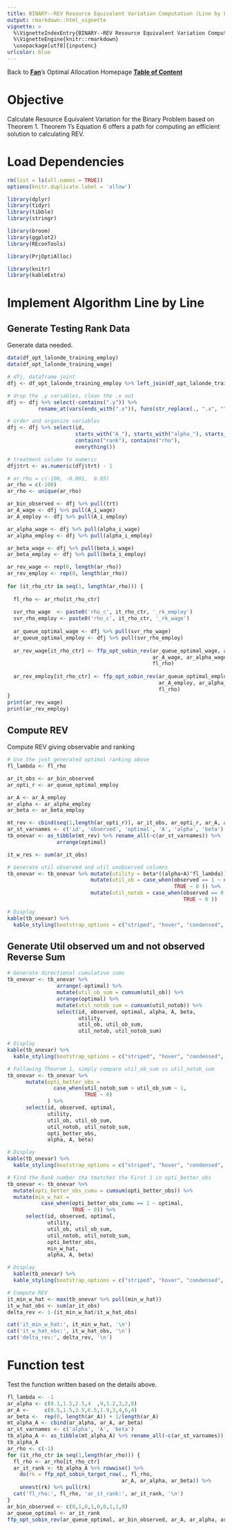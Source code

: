 ```yaml
---
title: BINARY--REV Resource Equivalent Variation Computation (Line by Line)
output: rmarkdown::html_vignette
vignette: >
  %\VignetteIndexEntry{BINARY--REV Resource Equivalent Variation Computation (Line by Line)}
  %\VignetteEngine{knitr::rmarkdown}
  \usepackage[utf8]{inputenc}
urlcolor: blue
---
```


Back to **[Fan](https://fanwangecon.github.io/)**'s Optimal Allocation Homepage **[Table of Content](https://fanwangecon.github.io/PrjOptiAllo==c/)**

# Objective

Calculate Resource Equivalent Variation for the Binary Problem based on Theorem 1. Theorem 1's Equation 6 offers a path for computing an efficient solution to calculating REV.

# Load Dependencies

```r
rm(list = ls(all.names = TRUE))
options(knitr.duplicate.label = 'allow')
```
```r
library(dplyr)
library(tidyr)
library(tibble)
library(stringr)

library(broom)
library(ggplot2)
library(REconTools)

library(PrjOptiAlloc)

library(knitr)
library(kableExtra)
```

# Implement Algorithm Line by Line

## Generate Testing Rank Data

Generate data needed.

```r
data(df_opt_lalonde_training_employ)
data(df_opt_lalonde_training_wage)

# dfj, dataframe joint
dfj <- df_opt_lalonde_training_employ %>% left_join(df_opt_lalonde_training_wage, by = 'id')

# drop the .y variables, clean the .x out
dfj <- dfj %>% select(-contains(".y")) %>% 
          rename_at(vars(ends_with(".x")), funs(str_replace(., ".x", "")))

# order and organize variables
dfj <- dfj %>% select(id, 
                      starts_with("A_"), starts_with("alpha_"), starts_with("beta_"),
                      contains("rank"), contains("rho"), 
                      everything())

# treatment column to numeric
dfj$trt <- as.numeric(dfj$trt) - 1

# ar_rho = c(-100, -0.001,  0.95)
ar_rho = c(-100)
ar_rho <- unique(ar_rho)

ar_bin_observed <- dfj %>% pull(trt)
ar_A_wage <- dfj %>% pull(A_i_wage)
ar_A_employ <- dfj %>% pull(A_i_employ)

ar_alpha_wage <- dfj %>% pull(alpha_i_wage)
ar_alpha_employ <- dfj %>% pull(alpha_i_employ)

ar_beta_wage <- dfj %>% pull(beta_i_wage)
ar_beta_employ <- dfj %>% pull(beta_i_employ)

ar_rev_wage <- rep(0, length(ar_rho))
ar_rev_employ <- rep(0, length(ar_rho))
  
for (it_rho_ctr in seq(1, length(ar_rho))) {
  
  fl_rho <- ar_rho[it_rho_ctr]
  
  svr_rho_wage  <- paste0('rho_c', it_rho_ctr, '_rk_employ')
  svr_rho_employ <- paste0('rho_c', it_rho_ctr, '_rk_wage')
  
  ar_queue_optimal_wage <- dfj %>% pull(svr_rho_wage)
  ar_queue_optimal_employ <- dfj %>% pull(svr_rho_employ)
  
  ar_rev_wage[it_rho_ctr] <- ffp_opt_sobin_rev(ar_queue_optimal_wage, ar_bin_observed,
                                               ar_A_wage, ar_alpha_wage, ar_beta_wage,
                                               fl_rho)
  
  ar_rev_employ[it_rho_ctr] <- ffp_opt_sobin_rev(ar_queue_optimal_employ, ar_bin_observed,
                                                 ar_A_employ, ar_alpha_employ, ar_beta_employ,
                                                 fl_rho)
}
print(ar_rev_wage)
print(ar_rev_employ)
```

## Compute REV

Compute REV giving observable and ranking

```r
# Use the just generated optimal ranking above
fl_lambda <- fl_rho

ar_it_obs <- ar_bin_observed
ar_opti_r <- ar_queue_optimal_employ

ar_A <- ar_A_employ
ar_alpha <- ar_alpha_employ
ar_beta <- ar_beta_employ

mt_rev <- cbind(seq(1,length(ar_opti_r)), ar_it_obs, ar_opti_r, ar_A, ar_alpha, ar_beta)
ar_st_varnames <- c('id', 'observed', 'optimal', 'A', 'alpha', 'beta')
tb_onevar <- as_tibble(mt_rev) %>% rename_all(~c(ar_st_varnames)) %>%
                arrange(optimal)

it_w_res <- sum(ar_it_obs)

# Generate util observed and util unobserved columns
tb_onevar <- tb_onevar %>% mutate(utility = beta*((alpha+A)^fl_lambda)) %>%
                           mutate(util_ob = case_when(observed == 1 ~ utility,
                                                      TRUE ~ 0 )) %>%
                           mutate(util_notob = case_when(observed == 0 ~ utility,
                                                         TRUE ~ 0 ))

# Display
kable(tb_onevar) %>%
  kable_styling(bootstrap_options = c("striped", "hover", "condensed", "responsive"))
```

## Generate Util observed um and not observed Reverse Sum

```r
# Generate directional cumulative sums
tb_onevar <- tb_onevar %>%
                arrange(-optimal) %>%
                mutate(util_ob_sum = cumsum(util_ob)) %>%
                arrange(optimal) %>%
                mutate(util_notob_sum = cumsum(util_notob)) %>%
                select(id, observed, optimal, alpha, A, beta,
                       utility,
                       util_ob, util_ob_sum,
                       util_notob, util_notob_sum)

# Display
kable(tb_onevar) %>%
  kable_styling(bootstrap_options = c("striped", "hover", "condensed", "responsive"))
```

```r
# Following Theorem 1, simply compare util_ob_sum vs util_notob_sum
tb_onevar <- tb_onevar %>%
      mutate(opti_better_obs =
               case_when(util_notob_sum > util_ob_sum ~ 1,
                         TRUE ~ 0)
             ) %>%
      select(id, observed, optimal,
             utility,
             util_ob, util_ob_sum,
             util_notob, util_notob_sum,
             opti_better_obs,
             alpha, A, beta)

# Display
kable(tb_onevar) %>%
  kable_styling(bootstrap_options = c("striped", "hover", "condensed", "responsive"))
```

```r
# Find the Rank number tha tmatches the First 1 in opti_better_obs
tb_onevar <- tb_onevar %>%
  mutate(opti_better_obs_cumu = cumsum(opti_better_obs)) %>%
  mutate(min_w_hat =
           case_when(opti_better_obs_cumu == 1 ~ optimal,
                     TRUE ~ 0)) %>%
      select(id, observed, optimal,
             utility,
             util_ob, util_ob_sum,
             util_notob, util_notob_sum,
             opti_better_obs,
             min_w_hat,
             alpha, A, beta)

# Display
  kable(tb_onevar) %>%
  kable_styling(bootstrap_options = c("striped", "hover", "condensed", "responsive"))

# Compute REV
it_min_w_hat <- max(tb_onevar %>% pull(min_w_hat))
it_w_hat_obs <- sum(ar_it_obs)
delta_rev <- 1-(it_min_w_hat/it_w_hat_obs)

cat('it_min_w_hat:', it_min_w_hat, '\n')
cat('it_w_hat_obs:', it_w_hat_obs, '\n')
cat('delta_rev:', delta_rev, '\n')
```

# Function test

Test the function written based on the details above.

```r
fl_lambda <- -1
ar_alpha <- c(0.1,1.5,2.5,4  ,9,1.2,3,2,8)
ar_A <-     c(0.5,1.5,3.5,6.5,1.9,3,4,6,4)
ar_beta <-  rep(0, length(ar_A)) + 1/length(ar_A)
mt_alpha_A <- cbind(ar_alpha, ar_A, ar_beta)
ar_st_varnames <- c('alpha', 'A', 'beta')
tb_alpha_A <- as_tibble(mt_alpha_A) %>% rename_all(~c(ar_st_varnames))
tb_alpha_A
ar_rho <- c(-1)
for (it_rho_ctr in seq(1,length(ar_rho))) {
  fl_rho <- ar_rho[it_rho_ctr]
  ar_it_rank <- tb_alpha_A %>% rowwise() %>%
    do(rk = ffp_opt_sobin_target_row(., fl_rho,
                                     ar_A, ar_alpha, ar_beta)) %>%
    unnest(rk) %>% pull(rk)
  cat('fl_rho:', fl_rho, 'ar_it_rank:', ar_it_rank, '\n')
}
ar_bin_observed <- c(0,1,0,1,0,0,1,1,0)
ar_queue_optimal <- ar_it_rank
ffp_opt_sobin_rev(ar_queue_optimal, ar_bin_observed, ar_A, ar_alpha, ar_beta, fl_lambda)
```
